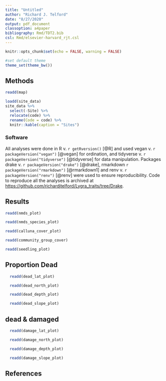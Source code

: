 ```yaml
---
title: "Untitled"
author: "Richard J. Telford"
date: "8/27/2020"
output: pdf_document
classoption: a4paper
bibliography: Rmd/TDT2.bib
csl: Rmd/elsevier-harvard_rjt.csl
---
```


```r
knitr::opts_chunk$set(echo = FALSE, warning = FALSE)

#set default theme
theme_set(theme_bw())
```

## Methods

```r
readd(map)
```

```r
loadd(site_data)
site_data %>% 
  select(-Site) %>% 
  relocate(code) %>% 
  rename(Code = code) %>% 
  knitr::kable(caption = "Sites")

```


### Software

All analyses were done in R v. `r getRversion()` [@R] and used
vegan v. `r packageVersion("vegan")` [@vegan] for ordination,
and tidyverse v. `r packageVersion("tidyverse")` [@tidyverse] for data manipulation.
Packages drake v. `r packageVersion("drake")` [@drake], 
rmarkdown `r packageVersion("rmarkdown")` [@rmarkdown1] and
renv v. `r packageVersion("renv")` [@renv] were used to ensure reproducibility.
Code to reproduce all the analyses is archived at [https://github.com/richardjtelford/Lygra_traits/tree/Drake](https://github.com/richardjtelford/Lygra_traits/tree/Drake).

## Results

```r
readd(nmds_plot)
```

```r
readd(nmds_species_plot)
```

```r
readd(calluna_cover_plot)
```

```r
readd(community_group_cover)
```

```r
readd(seedling_plot)
```

## Proportion Dead

```r
  readd(dead_lat_plot)
```


```r
  readd(dead_north_plot)
```


```r
  readd(dead_depth_plot)
```


```r
  readd(dead_slope_plot)
```

## dead & damaged

```r
  readd(damage_lat_plot)
```


```r
  readd(damage_north_plot)
```


```r
  readd(damage_depth_plot)
```



```r
  readd(damage_slope_plot)
```

## References
